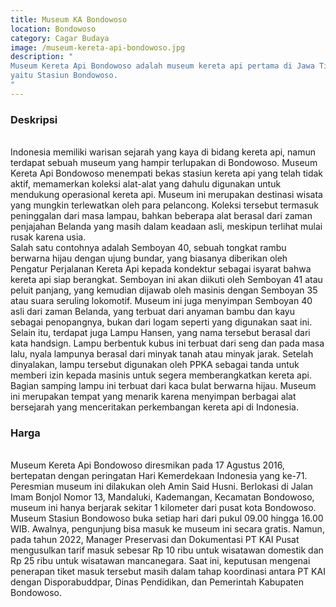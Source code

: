 ```yaml
---
title: Museum KA Bondowoso
location: Bondowoso
category: Cagar Budaya
image: /museum-kereta-api-bondowoso.jpg
description: "
Museum Kereta Api Bondowoso adalah museum kereta api pertama di Jawa Timur. Awalnya, museum ini merupakan stasiun,
yaitu Stasiun Bondowoso.
"
---
```


<h3 class="text-center text-3xl font-bold">Deskripsi</h3>
<br />
Indonesia memiliki warisan sejarah yang kaya di bidang kereta api, namun
terdapat sebuah museum yang hampir terlupakan di Bondowoso. Museum Kereta Api
Bondowoso menempati bekas stasiun kereta api yang telah tidak aktif, memamerkan
koleksi alat-alat yang dahulu digunakan untuk mendukung operasional kereta api.
Museum ini merupakan destinasi wisata yang mungkin terlewatkan oleh para
pelancong. Koleksi tersebut termasuk peninggalan dari masa lampau, bahkan
beberapa alat berasal dari zaman penjajahan Belanda yang masih dalam keadaan
asli, meskipun terlihat mulai rusak karena usia.
<br />
Salah satu contohnya adalah Semboyan 40, sebuah tongkat rambu berwarna hijau
dengan ujung bundar, yang biasanya diberikan oleh Pengatur Perjalanan Kereta Api
kepada kondektur sebagai isyarat bahwa kereta api siap berangkat. Semboyan ini
akan diikuti oleh Semboyan 41 atau peluit panjang, yang kemudian dijawab oleh
masinis dengan Semboyan 35 atau suara seruling lokomotif. Museum ini juga
menyimpan Semboyan 40 asli dari zaman Belanda, yang terbuat dari anyaman bambu
dan kayu sebagai penopangnya, bukan dari logam seperti yang digunakan saat ini.
<br />
Selain itu, terdapat juga Lampu Hansen, yang nama tersebut berasal dari kata
handsign. Lampu berbentuk kubus ini terbuat dari seng dan pada masa lalu, nyala
lampunya berasal dari minyak tanah atau minyak jarak. Setelah dinyalakan, lampu
tersebut digunakan oleh PPKA sebagai tanda untuk memberi izin kepada masinis
untuk segera memberangkatkan kereta api. Bagian samping lampu ini terbuat dari
kaca bulat berwarna hijau. Museum ini merupakan tempat yang menarik karena
menyimpan berbagai alat bersejarah yang menceritakan perkembangan kereta api di
Indonesia.

<br />
<h3 class="text-center text-3xl font-bold">Harga</h3>
<br />
Museum Kereta Api Bondowoso diresmikan pada 17 Agustus 2016, bertepatan dengan peringatan
Hari Kemerdekaan Indonesia yang ke-71. Peresmian museum ini dilakukan oleh Amin Said
Husni. Berlokasi di Jalan Imam Bonjol Nomor 13, Mandaluki, Kademangan, Kecamatan
Bondowoso, museum ini hanya berjarak sekitar 1 kilometer dari pusat kota Bondowoso.
Museum Stasiun Bondowoso buka setiap hari dari pukul 09.00 hingga 16.00 WIB. Awalnya,
pengunjung bisa masuk ke museum ini secara gratis. Namun, pada tahun 2022, Manager
Preservasi dan Dokumentasi PT KAI Pusat mengusulkan tarif masuk sebesar Rp 10 ribu
untuk wisatawan domestik dan Rp 25 ribu untuk wisatawan mancanegara. Saat ini, keputusan
mengenai penerapan tiket masuk tersebut masih dalam tahap koordinasi antara PT KAI
dengan Disporabuddpar, Dinas Pendidikan, dan Pemerintah Kabupaten Bondowoso.